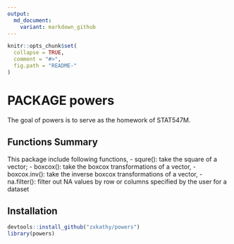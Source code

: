 ```yaml
---
output:
  md_document:
    variant: markdown_github
---
```


<!-- README.md is generated from README.Rmd. Please edit that file -->

```r
knitr::opts_chunk$set(
  collapse = TRUE,
  comment = "#>",
  fig.path = "README-"
)
```

# PACKAGE powers

The goal of powers is to serve as the homework of STAT547M.

## Functions Summary

This package include following functions, 
- squre(): take the square of a vector; 
- boxcox(): take the boxcox transformations of a vector,
- boxcox.inv(): take the inverse boxcox transformations of a vector,
- na.filter(): filter out NA values by row or columns specified by the user for a dataset

## Installation

``` r
devtools::install_github("zxkathy/powers")
library(powers)
```
